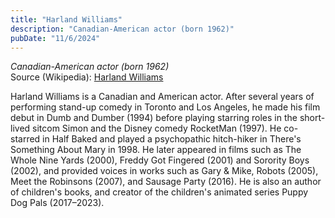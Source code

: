 ```yaml
---
title: "Harland Williams"
description: "Canadian-American actor (born 1962)"
pubDate: "11/6/2024"
---
```


*Canadian-American actor (born 1962)*  
Source (Wikipedia): [Harland Williams][1]

Harland Williams is a Canadian and American actor. After several years of performing stand-up comedy in Toronto and Los Angeles, he made his film debut in Dumb and Dumber (1994) before playing starring roles in the short-lived sitcom Simon and the Disney comedy RocketMan (1997). He co-starred in Half Baked and played a psychopathic hitch-hiker in There's Something About Mary in 1998. He later appeared in films such as The Whole Nine Yards (2000), Freddy Got Fingered (2001) and Sorority Boys (2002), and provided voices in works such as Gary & Mike, Robots (2005), Meet the Robinsons (2007), and Sausage Party (2016). He is also an author of children's books, and creator of the children's animated series Puppy Dog Pals (2017–2023).

[1]: https://en.wikipedia.org/wiki/Harland_Williams
